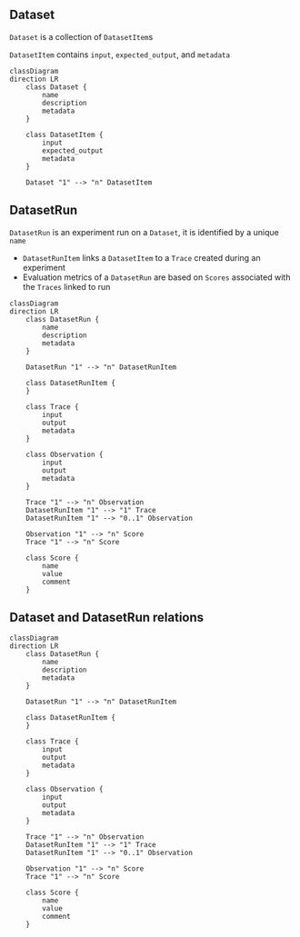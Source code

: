 ## Dataset

`Dataset` is a collection of `DatasetItem`s

`DatasetItem` contains `input`, `expected_output`, and `metadata`

<div className="border rounded p-2">

```mermaid
classDiagram
direction LR
    class Dataset {
        name
        description
        metadata
    }

    class DatasetItem {
        input
        expected_output
        metadata
    }

    Dataset "1" --> "n" DatasetItem
```

</div>

## DatasetRun

`DatasetRun` is an experiment run on a `Dataset`, it is identified by a unique `name`
  - `DatasetRunItem` links a `DatasetItem` to a `Trace` created during an experiment
  - Evaluation metrics of a `DatasetRun` are based on `Scores` associated with the `Traces` linked to run

<div className="border rounded p-2">

```mermaid
classDiagram
direction LR
    class DatasetRun {
        name
        description
        metadata
    }

    DatasetRun "1" --> "n" DatasetRunItem

    class DatasetRunItem {
    }

    class Trace {
        input
        output
        metadata
    }

    class Observation {
        input
        output
        metadata
    }

    Trace "1" --> "n" Observation
    DatasetRunItem "1" --> "1" Trace
    DatasetRunItem "1" --> "0..1" Observation

    Observation "1" --> "n" Score
    Trace "1" --> "n" Score

    class Score {
        name
        value
        comment
    }
```

</div>

## Dataset and DatasetRun relations

<div className="border rounded p-2">

```mermaid
classDiagram
direction LR
    class DatasetRun {
        name
        description
        metadata
    }

    DatasetRun "1" --> "n" DatasetRunItem

    class DatasetRunItem {
    }

    class Trace {
        input
        output
        metadata
    }

    class Observation {
        input
        output
        metadata
    }

    Trace "1" --> "n" Observation
    DatasetRunItem "1" --> "1" Trace
    DatasetRunItem "1" --> "0..1" Observation

    Observation "1" --> "n" Score
    Trace "1" --> "n" Score

    class Score {
        name
        value
        comment
    }
```

</div>

